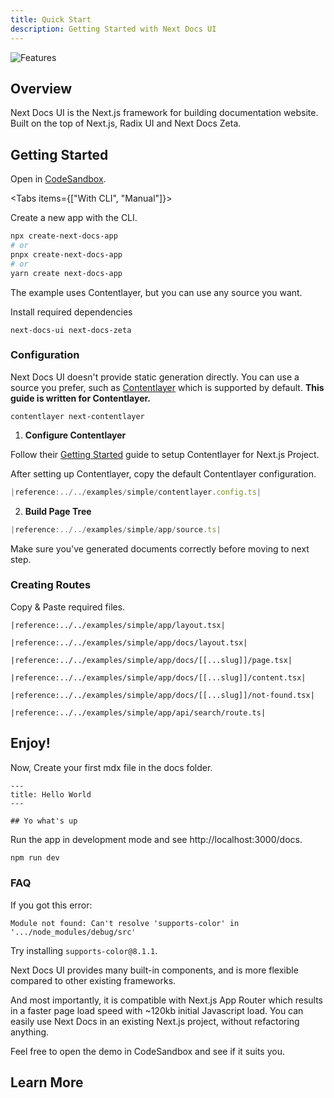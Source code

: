 ```yaml
---
title: Quick Start
description: Getting Started with Next Docs UI
---
```



<Wrapper className="nd-not-prose p-0">
  <Image alt="Features" src={Features} />
</Wrapper>

## Overview

Next Docs UI is the Next.js framework for building documentation website. Built
on the top of Next.js, Radix UI and Next Docs Zeta.

## Getting Started

Open in [CodeSandbox](https://githubbox.com/SonMooSans/next-docs-ui-template).

<Tabs items={["With CLI", "Manual"]}>

<Tab value="With CLI">

Create a new app with the CLI.

```bash
npx create-next-docs-app
# or
pnpx create-next-docs-app
# or
yarn create next-docs-app
```

<Callout title="Note" className="mt-4">
  The example uses Contentlayer, but you can use any source you want.
</Callout>

</Tab>

<Tab value="Manual">

Install required dependencies

```package-install
next-docs-ui next-docs-zeta
```

<h3>Configuration</h3>

Next Docs UI doesn't provide static generation directly. You can use a source
you prefer, such as [Contentlayer](https://www.contentlayer.dev) which is
supported by default. **This guide is written for Contentlayer.**

```package-install
contentlayer next-contentlayer
```

1. **Configure Contentlayer**

Follow their [Getting Started](https://contentlayer.dev/docs/getting-started)
guide to setup Contentlayer for Next.js Project.

After setting up Contentlayer, copy the default Contentlayer configuration.

```ts {4} title="contentlayer.config.ts"
|reference:../../examples/simple/contentlayer.config.ts|
```

2. **Build Page Tree**

```ts title="app/source.ts"
|reference:../../examples/simple/app/source.ts|
```

Make sure you've generated documents correctly before moving to next step.

<h3>Creating Routes</h3>

Copy & Paste required files.

<Accordions type="single" collapsible>

<Accordion title="Root Layout">

```tsx title="app/layout.tsx"
|reference:../../examples/simple/app/layout.tsx|
```

</Accordion>

<Accordion title="Docs Layout">

```tsx title="app/docs/layout.tsx"
|reference:../../examples/simple/app/docs/layout.tsx|
```

</Accordion>

<Accordion title="Docs Page">

```tsx title="app/docs/[[...slug]]/page.tsx"
|reference:../../examples/simple/app/docs/[[...slug]]/page.tsx|
```

</Accordion>

<Accordion title="MDX Content">

```tsx title="app/docs/[[...slug]]/content.tsx"
|reference:../../examples/simple/app/docs/[[...slug]]/content.tsx|
```

</Accordion>

<Accordion title="Not Found Page">

```tsx title="app/docs/[[...slug]]/not-found.tsx"
|reference:../../examples/simple/app/docs/[[...slug]]/not-found.tsx|
```

</Accordion>

<Accordion title="Search API Route">

```tsx title="app/api/search/route.ts"
|reference:../../examples/simple/app/api/search/route.ts|
```

</Accordion>

</Accordions>

</Tab>
</Tabs>

## Enjoy!

Now, Create your first mdx file in the docs folder.

```mdx title="content/docs/index.mdx"
---
title: Hello World
---

## Yo what's up
```

Run the app in development mode and see http://localhost:3000/docs.

```bash
npm run dev
```

### FAQ

<Accordions type="single" collapsible>
<Accordion title="How to fix 'supports-color' error?">

If you got this error:

```
Module not found: Can't resolve 'supports-color' in '.../node_modules/debug/src'
```

Try installing `supports-color@8.1.1`.

</Accordion>
<Accordion title="Why Next Docs UI?">

Next Docs UI provides many built-in components, and is more flexible compared to
other existing frameworks.

And most importantly, it is compatible with Next.js App Router which results in
a faster page load speed with ~120kb initial Javascript load. You can easily use
Next Docs in an existing Next.js project, without refactoring anything.

Feel free to open the demo in CodeSandbox and see if it suits you.

</Accordion>
</Accordions>

## Learn More

<Cards>
  <Card
    href="/docs/headless/utils/build-page-tree#pages-structure"
    title="Page Structure"
    description="Learn how to structure your pages"
  />
  <Card
    href="/docs/ui/internationalization"
    title="Learn I18n"
    description="Learn how to implement I18n"
  />
  <Card
    href="/docs/ui/theme"
    title="Theming"
    description="Add themes to Next Docs UI"
  />
  <Card
    href="/docs/ui/components/codeblock"
    title="Code Block"
    description="Learn how to use code blocks in MDX"
  />
</Cards>
